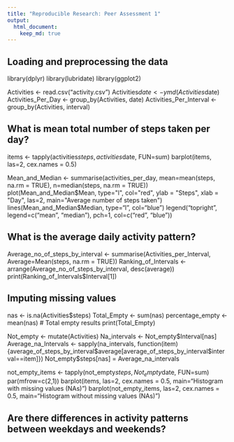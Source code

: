 ```yaml
---
title: "Reproducible Research: Peer Assessment 1"
output: 
  html_document:
    keep_md: true
---
```



## Loading and preprocessing the data
library(dplyr)
library(lubridate)
library(ggplot2)


Activities <- read.csv("activity.csv")
Activities$date <- ymd(Activities$date)
Activities_Per_Day <- group_by(Activities, date)
Activities_Per_Interval <- group_by(Activities, interval)



## What is mean total number of steps taken per day?
items <- tapply(activities$steps, activities$date, FUN=sum)
barplot(items, las=2, cex.names = 0.5)



Mean_and_Median <- summarise(activities_per_day, mean=mean(steps, na.rm = TRUE), n=median(steps, na.rm = TRUE))
plot(Mean_and_Median$Mean, type="l", col="red", ylab = "Steps", xlab = "Day", las=2, main="Average number of steps taken")
lines(Mean_and_Median$Median, type="l", col="blue")
legend("topright", legend=c("mean", "median"), pch=1, col=c("red", "blue"))



## What is the average daily activity pattern?
Average_no_of_steps_by_interval <- summarise(Activities_per_Interval, Average=Mean(steps, na.rm = TRUE))
Ranking_of_Intervals <- arrange(Average_no_of_steps_by_interval, desc(average))
print(Ranking_of_Intervals$Interval[1])



## Imputing missing values
nas <- is.na(Activities$steps)
Total_Empty <- sum(nas)
percentage_empty <- mean(nas)
# Total empty results
print(Total_Empty)


Not_empty <- mutate(Activities)
Na_intervals <- Not_empty$Interval[nas]
Average_na_Intervals <- sapply(na_intervals, function(item) {average_of_steps_by_interval$average[average_of_steps_by_interval$interval==item]})
Not_empty$steps[nas] = Average_na_intervals

not_empty_items <- tapply(not_empty$steps, Not_empty$date, FUN=sum)
par(mfrow=c(2,1))
barplot(items, las=2, cex.names = 0.5, main="Histogram with missing values (NAs)")
barplot(not_empty_items, las=2, cex.names = 0.5, main="Histogram without missing values (NAs)")



## Are there differences in activity patterns between weekdays and weekends?
